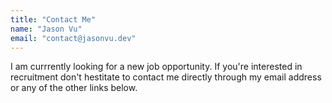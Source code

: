 ```yaml
---
title: "Contact Me"
name: "Jason Vu"
email: "contact@jasonvu.dev"
---
```


I am currrently looking for a new job opportunity. If you're interested in recruitment don't hestitate to contact me directly through my email address or any of the other links below.
